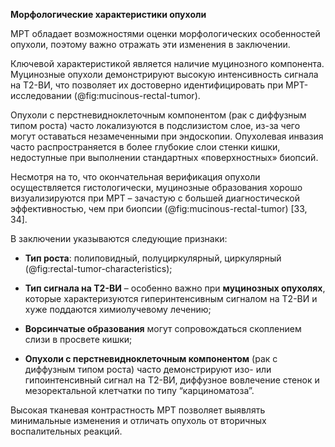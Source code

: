
**Морфологические характеристики опухоли**

МРТ обладает возможностями оценки морфологических особенностей опухоли, поэтому важно отражать эти изменения в заключении.

Ключевой характеристикой является наличие муцинозного компонента. Муцинозные опухоли демонстрируют высокую интенсивность сигнала на Т2-ВИ, что позволяет их достоверно идентифицировать при МРТ-исследовании (@fig:mucinous-rectal-tumor).

Опухоли с перстневидноклеточным компонентом (рак с диффузным типом роста) часто локализуются в подслизистом слое, из-за чего могут оставаться незамеченными при эндоскопии. Опухолевая инвазия часто распространяется в более глубокие слои стенки кишки, недоступные при выполнении стандартных «поверхностных» биопсий.

Несмотря на то, что окончательная верификация опухоли осуществляется гистологически, муцинозные образования хорошо визуализируются при МРТ -- зачастую с большей диагностической эффективностью, чем при биопсии (@fig:mucinous-rectal-tumor) [33, 34].

В заключении указываются следующие признаки:

-   **Тип роста**: полиповидный, полуциркулярный, циркулярный (@fig:rectal-tumor-characteristics);

-   **Тип сигнала на Т2-ВИ** -- особенно важно при **муцинозных
    опухолях**, которые характеризуются гиперинтенсивным сигналом на
    Т2-ВИ и хуже поддаются химиолучевому лечению;

-   **Ворсинчатые образования** могут сопровождаться скоплением слизи в
    просвете кишки;

-   **Опухоли с перстневидноклеточным компонентом** (рак с диффузным типом роста) часто демонстрируют изо- или гипоинтенсивный сигнал на Т2-ВИ, диффузное вовлечение стенок и мезоректальной клетчатки по типу "карциноматоза".

Высокая тканевая контрастность МРТ позволяет выявлять минимальные изменения и отличать опухоль от вторичных воспалительных реакций.